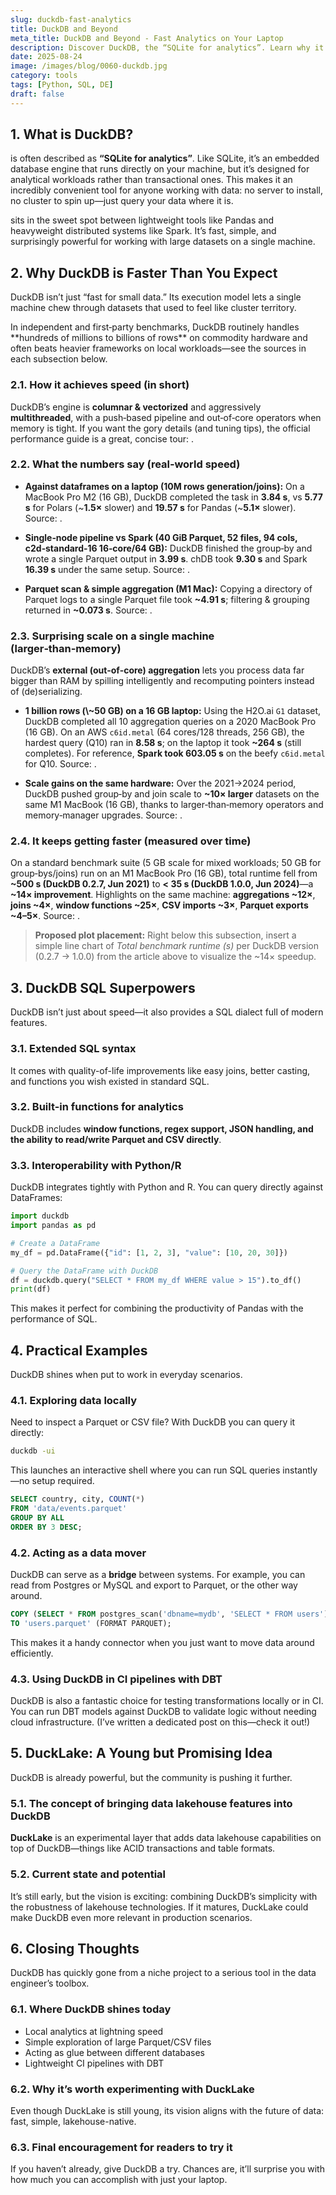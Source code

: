 ```yaml
---
slug: duckdb-fast-analytics
title: DuckDB and Beyond
meta_title: DuckDB and Beyond - Fast Analytics on Your Laptop
description: Discover DuckDB, the “SQLite for analytics”. Learn why it’s so fast, how its SQL superpowers extend beyond standard SQL, and how to use it for local exploration, data movement, CI pipelines with DBT, and even experiment with DuckLake.
date: 2025-08-24
image: /images/blog/0060-duckdb.jpg
category: tools
tags: [Python, SQL, DE]
draft: false
---
```


## 1. What is DuckDB?

<FancyLink linkText="DuckDB" url="https://duckdb.org/" dark="true"/> is often described as **“SQLite for analytics”**. Like SQLite, it’s an embedded database engine that runs directly on your machine, but it’s designed for analytical workloads rather than transactional ones. This makes it an incredibly convenient tool for anyone working with data: no server to install, no cluster to spin up—just query your data where it is.

<FancyLink linkText="DuckDB" url="https://duckdb.org/" dark="true"/> sits in the sweet spot between lightweight tools like Pandas and heavyweight distributed systems like Spark. It’s fast, simple, and surprisingly powerful for working with large datasets on a single machine.

## 2. Why DuckDB is Faster Than You Expect

DuckDB isn’t just “fast for small data.” Its execution model lets a single machine chew through datasets that used to feel like cluster territory.

<Notice type="success">
  In independent and first‑party benchmarks, DuckDB routinely handles **hundreds of millions to billions of rows** on commodity hardware and often beats heavier frameworks on local workloads—see the sources in each subsection below.
</Notice>

### 2.1. How it achieves speed (in short)

DuckDB’s engine is **columnar & vectorized** and aggressively **multithreaded**, with a push‑based pipeline and out‑of‑core operators when memory is tight. If you want the gory details (and tuning tips), the official performance guide is a great, concise tour: <FancyLink linkText="DuckDB Performance Guide" url="https://duckdb.org/docs/stable/guides/performance/overview.html" dark="true"/>.

### 2.2. What the numbers say (real‑world speed)

* **Against dataframes on a laptop (10M rows generation/joins):** On a MacBook Pro M2 (16 GB), DuckDB completed the task in **3.84 s**, vs **5.77 s** for Polars (\~**1.5×** slower) and **19.57 s** for Pandas (\~**5.1×** slower). Source: <FancyLink linkText="DuckDB, Polars and Pandas performance comparison" url="https://github.com/prrao87/duckdb-study" dark="true"/>.

* **Single‑node pipeline vs Spark (40 GiB Parquet, 52 files, 94 cols, c2d‑standard‑16 16‑core/64 GB):** DuckDB finished the group‑by and wrote a single Parquet output in **3.99 s**. chDB took **9.30 s** and Spark **16.39 s** under the same setup. Source: <FancyLink linkText="Small‑Scale Data Pipeline: DuckDB vs. chDB vs. Spark" url="https://www.digitalturbine.com/blog/small-scale-data-pipeline-spark-vs-chdb-vs-duckdb" dark="true" company="default"/>.

* **Parquet scan & simple aggregation (M1 Mac):** Copying a directory of Parquet logs to a single Parquet file took **\~4.91 s**; filtering & grouping returned in **\~0.073 s**. Source: <FancyLink linkText="How fast DuckDB can query Parquet files?" url="https://dev.l1x.be/posts/2023/03/26/how-fast-duckdb-can-query-parquet-files/" dark="true" company="default"/>.

### 2.3. Surprising scale on a single machine (larger‑than‑memory)

DuckDB’s **external (out‑of‑core) aggregation** lets you process data far bigger than RAM by spilling intelligently and recomputing pointers instead of (de)serializing.

* **1 billion rows (\\~50 GB) on a 16 GB laptop:** Using the H2O.ai `G1` dataset, DuckDB completed all 10 aggregation queries on a 2020 MacBook Pro (16 GB). On an AWS `c6id.metal` (64 cores/128 threads, 256 GB), the hardest query (Q10) ran in **8.58 s**; on the laptop it took **\~264 s** (still completes). For reference, **Spark took 603.05 s** on the beefy `c6id.metal` for Q10. Source: <FancyLink linkText="External Aggregation in DuckDB (benchmarks & method)" url="https://duckdb.org/2024/03/29/external-aggregation.html" dark="true"/>.

* **Scale gains on the same hardware:** Over the 2021→2024 period, DuckDB pushed group‑by and join scale to **\~10× larger** datasets on the same M1 MacBook (16 GB), thanks to larger‑than‑memory operators and memory‑manager upgrades. Source: <FancyLink linkText="Benchmarking Ourselves over Time" url="https://duckdb.org/2024/06/26/benchmarks-over-time.html" dark="true"/>.

### 2.4. It keeps getting faster (measured over time)

On a standard benchmark suite (5 GB scale for mixed workloads; 50 GB for group‑bys/joins) run on an M1 MacBook Pro (16 GB), total runtime fell from **\~500 s (DuckDB 0.2.7, Jun 2021)** to **< 35 s (DuckDB 1.0.0, Jun 2024)**—a **\~14× improvement**. Highlights on the same machine: **aggregations \~12×**, **joins \~4×**, **window functions \~25×**, **CSV imports \~3×**, **Parquet exports \~4–5×**. Source: <FancyLink linkText="Benchmarking Ourselves over Time" url="https://duckdb.org/2024/06/26/benchmarks-over-time.html" dark="true"/>.

> **Proposed plot placement:** Right below this subsection, insert a simple line chart of *Total benchmark runtime (s)* per DuckDB version (0.2.7 → 1.0.0) from the article above to visualize the \~14× speedup.

## 3. DuckDB SQL Superpowers

DuckDB isn’t just about speed—it also provides a SQL dialect full of modern features.

### 3.1. Extended SQL syntax

It comes with quality-of-life improvements like easy joins, better casting, and functions you wish existed in standard SQL.

### 3.2. Built-in functions for analytics

DuckDB includes **window functions, regex support, JSON handling, and the ability to read/write Parquet and CSV directly**.

### 3.3. Interoperability with Python/R

DuckDB integrates tightly with Python and R. You can query directly against DataFrames:

```python
import duckdb
import pandas as pd

# Create a DataFrame
my_df = pd.DataFrame({"id": [1, 2, 3], "value": [10, 20, 30]})

# Query the DataFrame with DuckDB
df = duckdb.query("SELECT * FROM my_df WHERE value > 15").to_df()
print(df)
```

This makes it perfect for combining the productivity of Pandas with the performance of SQL.

## 4. Practical Examples

DuckDB shines when put to work in everyday scenarios.

### 4.1. Exploring data locally

Need to inspect a Parquet or CSV file? With DuckDB you can query it directly:

```bash
duckdb -ui
```

This launches an interactive shell where you can run SQL queries instantly—no setup required.

```sql
SELECT country, city, COUNT(*)
FROM 'data/events.parquet'
GROUP BY ALL
ORDER BY 3 DESC;
```

### 4.2. Acting as a data mover

DuckDB can serve as a **bridge** between systems. For example, you can read from Postgres or MySQL and export to Parquet, or the other way around.

```sql
COPY (SELECT * FROM postgres_scan('dbname=mydb', 'SELECT * FROM users')) 
TO 'users.parquet' (FORMAT PARQUET);
```

This makes it a handy connector when you just want to move data around efficiently.

### 4.3. Using DuckDB in CI pipelines with DBT

DuckDB is also a fantastic choice for testing transformations locally or in CI. You can run DBT models against DuckDB to validate logic without needing cloud infrastructure. (I’ve written a dedicated post on this—check it out!)

## 5. DuckLake: A Young but Promising Idea

DuckDB is already powerful, but the community is pushing it further.

### 5.1. The concept of bringing data lakehouse features into DuckDB

**DuckLake** is an experimental layer that adds data lakehouse capabilities on top of DuckDB—things like ACID transactions and table formats.

### 5.2. Current state and potential

It’s still early, but the vision is exciting: combining DuckDB’s simplicity with the robustness of lakehouse technologies. If it matures, DuckLake could make DuckDB even more relevant in production scenarios.

## 6. Closing Thoughts

DuckDB has quickly gone from a niche project to a serious tool in the data engineer’s toolbox.

### 6.1. Where DuckDB shines today

* Local analytics at lightning speed
* Simple exploration of large Parquet/CSV files
* Acting as glue between different databases
* Lightweight CI pipelines with DBT

### 6.2. Why it’s worth experimenting with DuckLake

Even though DuckLake is still young, its vision aligns with the future of data: fast, simple, lakehouse-native.

### 6.3. Final encouragement for readers to try it

If you haven’t already, give DuckDB a try. Chances are, it’ll surprise you with how much you can accomplish with just your laptop.
